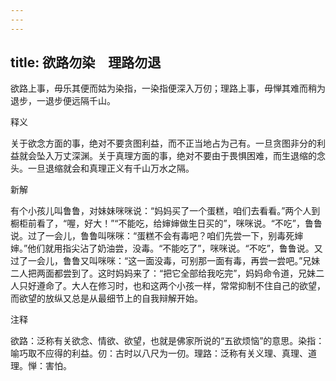 ```yaml
---
---
---
```

title: 欲路勿染　理路勿退
---



欲路上事，毋乐其便而姑为染指，一染指便深入万仞；理路上事，毋惮其难而稍为退步，一退步便远隔千山。

释义

关于欲念方面的事，绝对不要贪图利益，而不正当地占为己有。一旦贪图非分的利益就会坠入万丈深渊。关于真理方面的事，绝对不要由于畏惧困难，而生退缩的念头。一旦退缩就会和真理正义有千山万水之隔。

新解

有个小孩儿叫鲁鲁，对妹妹咪咪说：“妈妈买了一个蛋糕，咱们去看看。”两个人到橱柜前看了，“喔，好大！”“不能吃，给婶婶做生日买的”，咪咪说。“不吃”，鲁鲁说。过了一会儿，鲁鲁叫咪咪：“蛋糕不会有毒吧？咱们先尝一下，别毒死婶婶。”他们就用指尖沾了奶油尝，没毒。“不能吃了”，咪咪说。“不吃”，鲁鲁说。又过了一会儿，鲁鲁又叫咪咪：“这一面没毒，可别那一面有毒，再尝一尝吧。”兄妹二人把两面都尝到了。这时妈妈来了：“把它全部给我吃完”，妈妈命令道，兄妹二人只好遵命了。大人在修习时，也和这两个小孩一样，常常抑制不住自己的欲望，而欲望的放纵又总是从最细节上的自我辩解开始。



注释

欲路：泛称有关欲念、情欲、欲望，也就是佛家所说的“五欲烦恼”的意思。染指：喻巧取不应得的利益。仞：古时以八尺为一仞。理路：泛称有关义理、真理、道理。惮：害怕。
